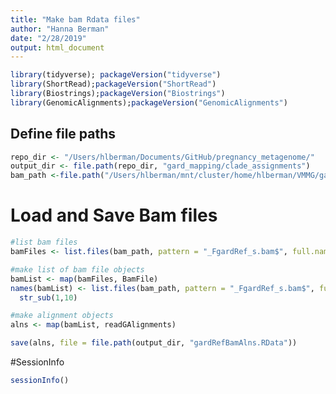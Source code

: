 ```yaml
---
title: "Make bam Rdata files"
author: "Hanna Berman"
date: "2/28/2019"
output: html_document
---
```


```r
library(tidyverse); packageVersion("tidyverse")
library(ShortRead);packageVersion("ShortRead")
library(Biostrings);packageVersion("Biostrings")
library(GenomicAlignments);packageVersion("GenomicAlignments")
```

## Define file paths
```r
repo_dir <- "/Users/hlberman/Documents/GitHub/pregnancy_metagenome/"
output_dir <- file.path(repo_dir, "gard_mapping/clade_assignments")
bam_path <-file.path("/Users/hlberman/mnt/cluster/home/hlberman/VMMG/gard_map/filtered_out")
```

# Load and Save Bam files
```r
#list bam files
bamFiles <- list.files(bam_path, pattern = "_FgardRef_s.bam$", full.names = TRUE)

#make list of bam file objects
bamList <- map(bamFiles, BamFile)
names(bamList) <- list.files(bam_path, pattern = "_FgardRef_s.bam$", full.names = FALSE) %>%
  str_sub(1,10)

#make alignment objects
alns <- map(bamList, readGAlignments)
```

```r
save(alns, file = file.path(output_dir, "gardRefBamAlns.RData"))
```

#SessionInfo
```r
sessionInfo()
```